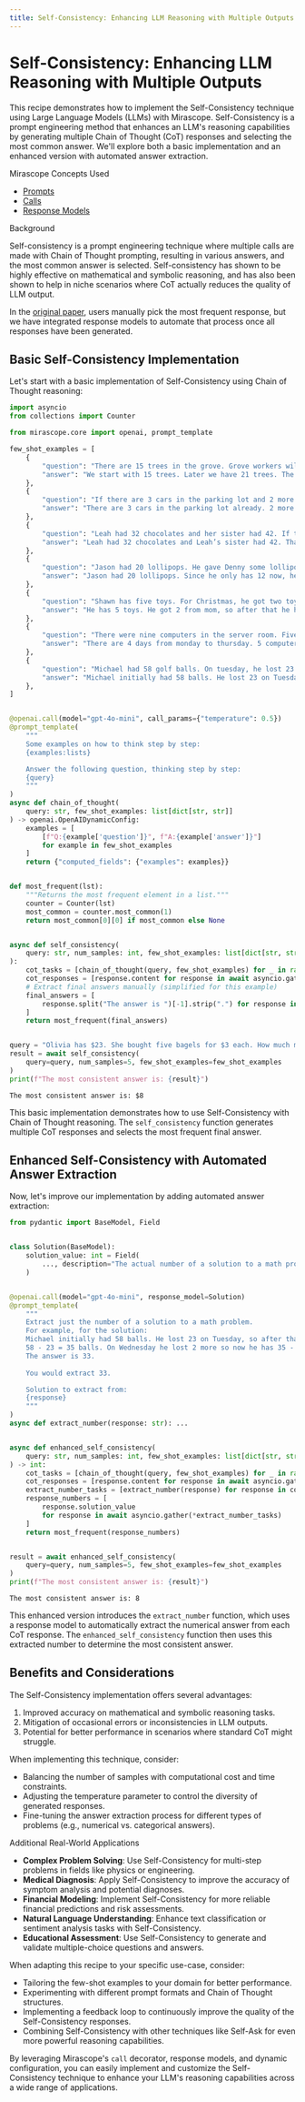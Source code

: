 ```yaml
---
title: Self-Consistency: Enhancing LLM Reasoning with Multiple Outputs
---
```


# Self-Consistency: Enhancing LLM Reasoning with Multiple Outputs

This recipe demonstrates how to implement the Self-Consistency technique using Large Language Models (LLMs) with Mirascope. Self-Consistency is a prompt engineering method that enhances an LLM's reasoning capabilities by generating multiple Chain of Thought (CoT) responses and selecting the most common answer. We'll explore both a basic implementation and an enhanced version with automated answer extraction.

<div class="admonition tip">
<p class="admonition-title">Mirascope Concepts Used</p>
<ul>
<li><a href="../../../../learn/prompts/">Prompts</a></li>
<li><a href="../../../../learn/calls/">Calls</a></li>
<li><a href="../../../../learn/response_models/">Response Models</a></li>
</ul>
</div>

<div class="admonition note">
<p class="admonition-title">Background</p>
<p>
Self-consistency is a prompt engineering technique where multiple calls are made with Chain of Thought prompting, resulting in various answers, and the most common answer is selected. Self-consistency has shown to be highly effective on mathematical and symbolic reasoning, and has also been shown to help in niche scenarios where CoT actually reduces the quality of LLM output.
</p>
<p>
In the <a href="https://arxiv.org/pdf/2203.11171">original paper</a>, users manually pick the most frequent response, but we have integrated response models to automate that process once all responses have been generated.
</p>
</div>

## Basic Self-Consistency Implementation

Let's start with a basic implementation of Self-Consistency using Chain of Thought reasoning:



```python
import asyncio
from collections import Counter

from mirascope.core import openai, prompt_template

few_shot_examples = [
    {
        "question": "There are 15 trees in the grove. Grove workers will plant trees in the grove today. After they are done, there will be 21 trees. How many trees did the grove workers plant today?",
        "answer": "We start with 15 trees. Later we have 21 trees. The difference must be the number of trees they planted. So, they must have planted 21 - 15 = 6 trees. The answer is 6.",
    },
    {
        "question": "If there are 3 cars in the parking lot and 2 more cars arrive, how many cars are in the parking lot?",
        "answer": "There are 3 cars in the parking lot already. 2 more arrive. Now there are 3 + 2 = 5 cars. The answer is 5.",
    },
    {
        "question": "Leah had 32 chocolates and her sister had 42. If they ate 35, how many pieces do they have left in total?",
        "answer": "Leah had 32 chocolates and Leah’s sister had 42. That means there were originally 32 + 42 = 74 chocolates. 35 have been eaten. So in total they still have 74 - 35 = 39 chocolates. The answer is 39.",
    },
    {
        "question": "Jason had 20 lollipops. He gave Denny some lollipops. Now Jason has 12 lollipops. How many lollipops did Jason give to Denny?",
        "answer": "Jason had 20 lollipops. Since he only has 12 now, he must have given the rest to Denny. The number of lollipops he has given to Denny must have been 20 - 12 = 8 lollipops. The answer is 8.",
    },
    {
        "question": "Shawn has five toys. For Christmas, he got two toys each from his mom and dad. How many toys does he have now?",
        "answer": "He has 5 toys. He got 2 from mom, so after that he has 5 + 2 = 7 toys. Then he got 2 more from dad, so in total he has 7 + 2 = 9 toys. The answer is 9.",
    },
    {
        "question": "There were nine computers in the server room. Five more computers were installed each day, from monday to thursday. How many computers are now in the server room?",
        "answer": "There are 4 days from monday to thursday. 5 computers were added each day. That means in total 4 * 5 = 20 computers were added. There were 9 computers in the beginning, so now there are 9 + 20 = 29 computers. The answer is 29.",
    },
    {
        "question": "Michael had 58 golf balls. On tuesday, he lost 23 golf balls. On wednesday, he lost 2 more. How many golf balls did he have at the end of wednesday?",
        "answer": "Michael initially had 58 balls. He lost 23 on Tuesday, so after that he has 58 - 23 = 35 balls. On Wednesday he lost 2 more so now he has 35 - 2 = 33 balls. The answer is 33.",
    },
]


@openai.call(model="gpt-4o-mini", call_params={"temperature": 0.5})
@prompt_template(
    """
    Some examples on how to think step by step:
    {examples:lists}

    Answer the following question, thinking step by step:
    {query}
    """
)
async def chain_of_thought(
    query: str, few_shot_examples: list[dict[str, str]]
) -> openai.OpenAIDynamicConfig:
    examples = [
        [f"Q:{example['question']}", f"A:{example['answer']}"]
        for example in few_shot_examples
    ]
    return {"computed_fields": {"examples": examples}}


def most_frequent(lst):
    """Returns the most frequent element in a list."""
    counter = Counter(lst)
    most_common = counter.most_common(1)
    return most_common[0][0] if most_common else None


async def self_consistency(
    query: str, num_samples: int, few_shot_examples: list[dict[str, str]]
):
    cot_tasks = [chain_of_thought(query, few_shot_examples) for _ in range(num_samples)]
    cot_responses = [response.content for response in await asyncio.gather(*cot_tasks)]
    # Extract final answers manually (simplified for this example)
    final_answers = [
        response.split("The answer is ")[-1].strip(".") for response in cot_responses
    ]
    return most_frequent(final_answers)


query = "Olivia has $23. She bought five bagels for $3 each. How much money does she have left?"
result = await self_consistency(
    query=query, num_samples=5, few_shot_examples=few_shot_examples
)
print(f"The most consistent answer is: {result}")
```

    The most consistent answer is: $8


This basic implementation demonstrates how to use Self-Consistency with Chain of Thought reasoning. The `self_consistency` function generates multiple CoT responses and selects the most frequent final answer.

## Enhanced Self-Consistency with Automated Answer Extraction

Now, let's improve our implementation by adding automated answer extraction:


```python
from pydantic import BaseModel, Field


class Solution(BaseModel):
    solution_value: int = Field(
        ..., description="The actual number of a solution to a math problem."
    )


@openai.call(model="gpt-4o-mini", response_model=Solution)
@prompt_template(
    """
    Extract just the number of a solution to a math problem.
    For example, for the solution:
    Michael initially had 58 balls. He lost 23 on Tuesday, so after that he has
    58 - 23 = 35 balls. On Wednesday he lost 2 more so now he has 35 - 2 = 33 balls.
    The answer is 33.
    
    You would extract 33.

    Solution to extract from:
    {response}
    """
)
async def extract_number(response: str): ...


async def enhanced_self_consistency(
    query: str, num_samples: int, few_shot_examples: list[dict[str, str]]
) -> int:
    cot_tasks = [chain_of_thought(query, few_shot_examples) for _ in range(num_samples)]
    cot_responses = [response.content for response in await asyncio.gather(*cot_tasks)]
    extract_number_tasks = [extract_number(response) for response in cot_responses]
    response_numbers = [
        response.solution_value
        for response in await asyncio.gather(*extract_number_tasks)
    ]
    return most_frequent(response_numbers)


result = await enhanced_self_consistency(
    query=query, num_samples=5, few_shot_examples=few_shot_examples
)
print(f"The most consistent answer is: {result}")
```

    The most consistent answer is: 8



This enhanced version introduces the `extract_number` function, which uses a response model to automatically extract the numerical answer from each CoT response. The `enhanced_self_consistency` function then uses this extracted number to determine the most consistent answer.

## Benefits and Considerations

The Self-Consistency implementation offers several advantages:

1. Improved accuracy on mathematical and symbolic reasoning tasks.
2. Mitigation of occasional errors or inconsistencies in LLM outputs.
3. Potential for better performance in scenarios where standard CoT might struggle.

When implementing this technique, consider:

- Balancing the number of samples with computational cost and time constraints.
- Adjusting the temperature parameter to control the diversity of generated responses.
- Fine-tuning the answer extraction process for different types of problems (e.g., numerical vs. categorical answers).

<div class="admonition tip">
<p class="admonition-title">Additional Real-World Applications</p>
<ul>
<li><b>Complex Problem Solving</b>: Use Self-Consistency for multi-step problems in fields like physics or engineering.</li>
<li><b>Medical Diagnosis</b>: Apply Self-Consistency to improve the accuracy of symptom analysis and potential diagnoses.</li>
<li><b>Financial Modeling</b>: Implement Self-Consistency for more reliable financial predictions and risk assessments.</li>
<li><b>Natural Language Understanding</b>: Enhance text classification or sentiment analysis tasks with Self-Consistency.</li>
<li><b>Educational Assessment</b>: Use Self-Consistency to generate and validate multiple-choice questions and answers.</li>
</ul>
</div>

When adapting this recipe to your specific use-case, consider:

- Tailoring the few-shot examples to your domain for better performance.
- Experimenting with different prompt formats and Chain of Thought structures.
- Implementing a feedback loop to continuously improve the quality of the Self-Consistency responses.
- Combining Self-Consistency with other techniques like Self-Ask for even more powerful reasoning capabilities.

By leveraging Mirascope's `call` decorator, response models, and dynamic configuration, you can easily implement and customize the Self-Consistency technique to enhance your LLM's reasoning capabilities across a wide range of applications.

